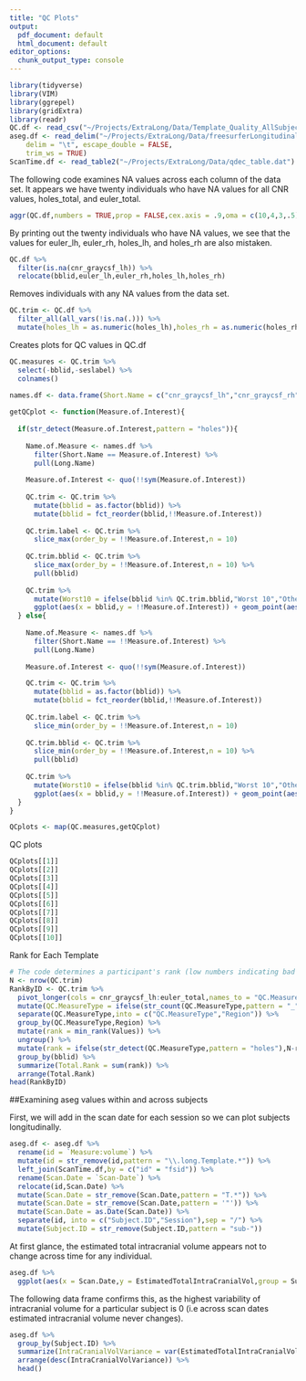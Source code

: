 ```yaml
---
title: "QC Plots"
output:
  pdf_document: default
  html_document: default
editor_options: 
  chunk_output_type: console
---
```


```r
library(tidyverse)
library(VIM)
library(ggrepel)
library(gridExtra)
library(readr)
QC.df <- read_csv("~/Projects/ExtraLong/Data/Template_Quality_AllSubjects.csv")
aseg.df <- read_delim("~/Projects/ExtraLong/Data/freesurferLongitudinal_aseg.table.txt", 
    delim = "\t", escape_double = FALSE, 
    trim_ws = TRUE)
ScanTime.df <- read_table2("~/Projects/ExtraLong/Data/qdec_table.dat")
```

The following code examines NA values across each column of the data set. It appears we have twenty individuals who have NA values for all CNR values, holes_total, and euler_total. 

```r
aggr(QC.df,numbers = TRUE,prop = FALSE,cex.axis = .9,oma = c(10,4,3,.5))
```

By printing out the twenty individuals who have NA values, we see that the values for euler_lh, euler_rh, holes_lh, and holes_rh are also mistaken. 

```r
QC.df %>% 
  filter(is.na(cnr_graycsf_lh)) %>% 
  relocate(bblid,euler_lh,euler_rh,holes_lh,holes_rh)
```

Removes individuals with any NA values from the data set. 
```r
QC.trim <- QC.df %>% 
  filter_all(all_vars(!is.na(.))) %>% 
  mutate(holes_lh = as.numeric(holes_lh),holes_rh = as.numeric(holes_rh),euler_lh=as.numeric(euler_lh),euler_rh=as.numeric(euler_rh))
```

Creates plots for QC values in QC.df

```r
QC.measures <- QC.trim %>% 
  select(-bblid,-seslabel) %>% 
  colnames() 

names.df <- data.frame(Short.Name = c("cnr_graycsf_lh","cnr_graycsf_rh","cnr_graywhite_lh","cnr_graywhite_rh","holes_lh","holes_rh","holes_total","euler_lh","euler_rh","euler_total"),Long.Name = c("CNR Gray-CSF Left Hemisphere", "CNR Gray-CSF Right Hemisphere", "CNR Gray-White Left Hemisphere", "CNR Gray-White Right Hemisphere","Holes Left Hemisphere","Holes Right Hemisphere","Holes Total","Euler Left Hemisphere","Euler Right Hemisphere","Euler Total"))
  
getQCplot <- function(Measure.of.Interest){
  
  if(str_detect(Measure.of.Interest,pattern = "holes")){
    
    Name.of.Measure <- names.df %>% 
      filter(Short.Name == Measure.of.Interest) %>% 
      pull(Long.Name)
    
    Measure.of.Interest <- quo(!!sym(Measure.of.Interest))
    
    QC.trim <- QC.trim %>% 
      mutate(bblid = as.factor(bblid)) %>% 
      mutate(bblid = fct_reorder(bblid,!!Measure.of.Interest))
    
    QC.trim.label <- QC.trim %>% 
      slice_max(order_by = !!Measure.of.Interest,n = 10)
      
    QC.trim.bblid <- QC.trim %>% 
      slice_max(order_by = !!Measure.of.Interest,n = 10) %>% 
      pull(bblid)
    
    QC.trim %>% 
      mutate(Worst10 = ifelse(bblid %in% QC.trim.bblid,"Worst 10","Other")) %>% 
      ggplot(aes(x = bblid,y = !!Measure.of.Interest)) + geom_point(aes(color = Worst10)) + scale_x_discrete(breaks = NULL,expand = expansion(add = 15)) + theme(axis.text.x = element_blank(),axis.ticks.x = element_blank(),panel.grid.major = element_blank(),panel.grid.minor = element_blank(),panel.background = element_blank(),axis.line = element_line(color = "black")) + labs(title = paste(Name.of.Measure),x = "ID #") + geom_label_repel(data = QC.trim.label,aes(label=bblid),max.overlaps = getOption("ggrepel.max.overlaps", default = Inf)) + scale_color_brewer(name = "Low Quality Templates",palette = "Dark2") 
  } else{
    
    Name.of.Measure <- names.df %>% 
      filter(Short.Name == !!Measure.of.Interest) %>% 
      pull(Long.Name)
    
    Measure.of.Interest <- quo(!!sym(Measure.of.Interest))

    QC.trim <- QC.trim %>% 
      mutate(bblid = as.factor(bblid)) %>% 
      mutate(bblid = fct_reorder(bblid,!!Measure.of.Interest))
    
    QC.trim.label <- QC.trim %>% 
      slice_min(order_by = !!Measure.of.Interest,n = 10)
      
    QC.trim.bblid <- QC.trim %>% 
      slice_min(order_by = !!Measure.of.Interest,n = 10) %>% 
      pull(bblid)
    
    QC.trim %>% 
      mutate(Worst10 = ifelse(bblid %in% QC.trim.bblid,"Worst 10","Other")) %>% 
      ggplot(aes(x = bblid,y = !!Measure.of.Interest)) + geom_point(aes(color = Worst10)) + scale_x_discrete(breaks = NULL,expand = expansion(add = 15)) + theme(axis.text.x = element_blank(),axis.ticks.x = element_blank(),panel.grid.major = element_blank(),panel.grid.minor = element_blank(),panel.background = element_blank(),axis.line = element_line(color = "black")) + labs(x = "ID #",title = paste(Name.of.Measure)) + geom_label_repel(data = QC.trim.label,aes(label=bblid),max.overlaps = getOption("ggrepel.max.overlaps", default = Inf)) + scale_color_brewer(name = "Low Quality Templates",palette = "Dark2") 
  }
}

QCplots <- map(QC.measures,getQCplot)
```

QC plots

```r
QCplots[[1]]
QCplots[[2]]
QCplots[[3]]
QCplots[[4]]
QCplots[[5]]
QCplots[[6]]
QCplots[[7]]
QCplots[[8]]
QCplots[[9]]
QCplots[[10]]
```

Rank for Each Template 

```r
# The code determines a participant's rank (low numbers indicating bad image quality) compared to other participants for each QC measure. For example, if participant #123 has the lowest euler_total value out of all participants, they receive a ranking of 1 for euler_total.Then, a total rank is calculated for each participant by adding up their ranking across all QC measures. 
N <- nrow(QC.trim)
RankByID <- QC.trim %>% 
  pivot_longer(cols = cnr_graycsf_lh:euler_total,names_to = "QC.MeasureType",values_to = "Values") %>% 
  mutate(QC.MeasureType = ifelse(str_count(QC.MeasureType,pattern = "_")>1,str_replace(QC.MeasureType,pattern = "_",replacement = ""),QC.MeasureType)) %>% 
  separate(QC.MeasureType,into = c("QC.MeasureType","Region")) %>% 
  group_by(QC.MeasureType,Region) %>% 
  mutate(rank = min_rank(Values)) %>% 
  ungroup() %>% 
  mutate(rank = ifelse(str_detect(QC.MeasureType,pattern = "holes"),N-rank+1,rank)) %>% 
  group_by(bblid) %>% 
  summarize(Total.Rank = sum(rank)) %>% 
  arrange(Total.Rank) 
head(RankByID)
```

##Examining aseg values within and across subjects

First, we will add in the scan date for each session so we can plot subjects longitudinally.
```r
aseg.df <- aseg.df %>% 
  rename(id = `Measure:volume`) %>% 
  mutate(id = str_remove(id,pattern = "\\.long.Template.*")) %>% 
  left_join(ScanTime.df,by = c("id" = "fsid")) %>% 
  rename(Scan.Date = `Scan-Date`) %>% 
  relocate(id,Scan.Date) %>%
  mutate(Scan.Date = str_remove(Scan.Date,pattern = "T.*")) %>% 
  mutate(Scan.Date = str_remove(Scan.Date,pattern = '"')) %>% 
  mutate(Scan.Date = as.Date(Scan.Date)) %>% 
  separate(id, into = c("Subject.ID","Session"),sep = "/") %>% 
  mutate(Subject.ID = str_remove(Subject.ID,pattern = "sub-"))
```

At first glance, the estimated total intracranial volume appears not to change across time for any individual. 

```r
aseg.df %>% 
  ggplot(aes(x = Scan.Date,y = EstimatedTotalIntraCranialVol,group = Subject.ID)) + geom_point(color = "lightsteelblue") + geom_line(color = "lightsteelblue") + theme_classic() + labs(x = "Scan Date",y = "Estimated Total Intracranial Volume",title = "Intracranial Volume by Subject")
```

The following data frame confirms this, as the highest variability of intracranial volume for a particular subject is 0 (i.e across scan dates estimated intracranial volume never changes).

```r
aseg.df %>% 
  group_by(Subject.ID) %>% 
  summarize(IntraCranialVolVariance = var(EstimatedTotalIntraCranialVol)) %>% 
  arrange(desc(IntraCranialVolVariance)) %>% 
  head()
```


















